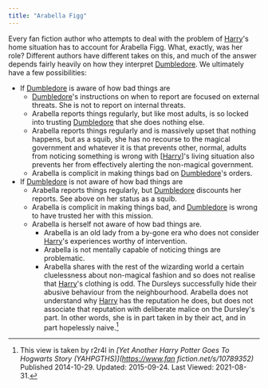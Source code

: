 ```yaml
---
title: "Arabella Figg"
---
```


Every fan fiction author who attempts to deal with the problem of [Harry]'s home
situation has to account for Arabella Figg.  What, exactly, was her role?
Different authors have different takes on this, and much of the answer depends
fairly heavily on how they interpret [Dumbledore].  We ultimately have a few
possibilities:

* If [Dumbledore] is aware of how bad things are
	* [Dumbledore]'s instructions on when to report are focused on external
	  threats.  She is not to report on internal threats.
	* Arabella reports things regularly, but like most adults, is so locked into
	  trusting [Dumbledore] that she does nothing else.
	* Arabella reports things regularly and is massively upset that nothing
	  happens, but as a squib, she has no recourse to the magical government and
		whatever it is that prevents other, normal, adults from noticing something
		is wrong with [[Harry]]'s living situation also prevents her from
		effectively alerting the non-magical government.
	* Arabella is complicit in making things bad on [Dumbledore]'s orders.
* If [Dumbledore] is not aware of how bad things are
	* Arabella reports things regularly, but [Dumbledore] discounts her
	  reports.  See above on her status as a squib.
	* Arabella is complicit in making things bad, and [Dumbledore] is wrong to
	  have trusted her with this mission.
	* Arabella is herself not aware of how bad things are.
		* Arabella is an old lady from a by-gone era who does not consider [Harry]'s
		  experiences worthy of intervention.
		* Arabella is not mentally capable of noticing things are problematic.
		* Arabella shares with the rest of the wizarding world a certain
		  cluelessness about non-magical fashion and so does not realise that
			[Harry]'s clothing is odd.  The Dursleys successfully hide their abusive
			behaviour from the neighbourhood.  Arabella does not understand why [Harry]
			has the reputation he does, but does not associate that reputation with
			deliberate malice on the Dursley's part.  In other words, she is in part
			taken in by their act, and in part hopelessly naive.[^20210831-1]

[Dumbledore]: <../../dumbledore/albus_percival_wulfric_brian>

[Harry]: <../../potter/harry_james/>

[^20210831-1]: This view is taken by r2r4l in
    _[Yet Another Harry Potter Goes To Hogwarts Story (YAHPGTHS)](https://www.fan fiction.net/s/10789352)_
		Published 2014-10-29. Updated: 2015-09-24. Last Viewed: 2021-08-31.
